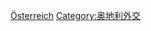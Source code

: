 {{Commonscat|Ambassadors to Austria}}

[[Category:驻各国大使|Österreich]]
[[Category:奥地利外交|Category:奥地利外交]]